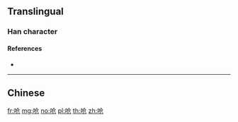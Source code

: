 {{also|嗆}}
==Translingual==

===Han character===
{{Han char|rn=30|rad=口|as=04|sn=7|four=|canj=ROSU|ids=⿰口仓}}

====References====
* {{Han ref|kx=0181.191|hdz=10592.060|uh=545B|ud=21595}}

----

==Chinese==
{{zh-see|嗆}}

[[fr:呛]]
[[mg:呛]]
[[no:呛]]
[[pl:呛]]
[[th:呛]]
[[zh:呛]]